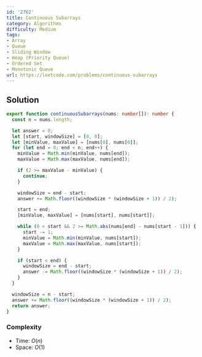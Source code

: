 ```yaml
---
id: '2762'
title: Continuous Subarrays
category: Algorithms
difficulty: Medium
tags:
- Array
- Queue
- Sliding Window
- Heap (Priority Queue)
- Ordered Set
- Monotonic Queue
url: https://leetcode.com/problems/continuous-subarrays
---
```


## Solution

```typescript filename="solution.ts" copy
export function continuousSubarrays(nums: number[]): number {
  const n = nums.length;

  let answer = 0;
  let [start, windowSize] = [0, 0];
  let [minValue, maxValue] = [nums[0], nums[0]];
  for (let end = 0; end < n; end++) {
    minValue = Math.min(minValue, nums[end]);
    maxValue = Math.max(maxValue, nums[end]);

    if (2 >= maxValue - minValue) {
      continue;
    }

    windowSize = end - start;
    answer += Math.floor((windowSize * (windowSize + 1)) / 2);

    start = end;
    [minValue, maxValue] = [nums[start], nums[start]];

    while (0 < start && 2 >= Math.abs(nums[end] - nums[start - 1])) {
      start -= 1;
      minValue = Math.min(minValue, nums[start]);
      maxValue = Math.max(maxValue, nums[start]);
    }

    if (start < end) {
      windowSize = end - start;
      answer -= Math.floor((windowSize * (windowSize + 1)) / 2);
    }
  }

  windowSize = n - start;
  answer += Math.floor((windowSize * (windowSize + 1)) / 2);
  return answer;
}
```

### Complexity

- Time: $O(n)$
- Space: $O(1)$

